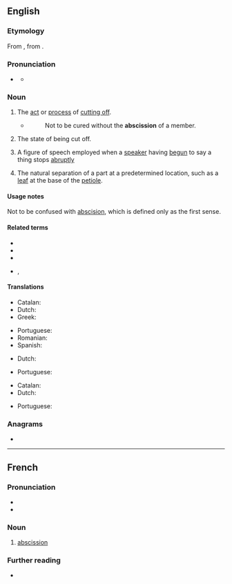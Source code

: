 ==English==
{{wikipedia}}

===Etymology===
From {{uder|en|la|abscissiō}}, from {{m|la|abscindō||I cut, I tear}}.

===Pronunciation===
* {{a|US}} {{IPA|en|/æbˈsɪ.ʃn̩/|/æbˈsɪ.ʒn̩/}}
** {{audio|en|LL-Q1860 (eng)-Vealhurl-abscission.wav|Audio (UK)}}

===Noun===
{{examples|sense=rhetoric|examples=He is a man of so much honor and [[candor]], and of such [[generosity]] -- but I need say no more.}}
{{en-noun|~}}

# The [[act]] or [[process]] of [[cut off|cutting off]].
#* {{RQ:Taylor Heniaytos}}
#*:Not to be cured without the '''abscission''' of a member.
# {{lb|en|obsolete}} The state of being cut off. {{defdate|Attested only in the mid 17<sup>th</sup> century.}}
# {{lb|en|rhetoric}} A figure of speech employed when a [[speaker]] having [[begun]] to say a thing stops [[abruptly]]
# {{lb|en|botany}} The natural separation of a part at a predetermined location, such as a [[leaf]] at the base of the [[petiole]]. {{defdate|First attested in the late 19<sup>th</sup> century.}}

====Usage notes====
Not to be confused with [[abscision]], which is defined only as the first sense.

====Related terms====
* {{l|en|abscise}}
* {{l|en|abscisic}}
* {{l|en|abscisic acid}}
* {{l|en|abscisin}}, {{l|en|abscissin}}

====Translations====
{{trans-top|act of cutting off}}
* Catalan: {{t+|ca|abscisió|f}}
* Dutch: {{t+|nl|afsnijden|n}}
* Greek: {{t+|el|εκτομή|f|sc=Grek}}
{{trans-mid}}
* Portuguese: {{t|pt|abscisão|f}}
* Romanian: {{t+|ro|absciziune|f}}
* Spanish: {{t+|es|abscisión|f}}
{{trans-bottom}}

{{trans-top|abrupt stop of speech}}
* Dutch: {{t+|nl|afbreken|n}}
{{trans-mid}}
* Portuguese: {{t|pt|abscisão|f}}
{{trans-bottom}}

{{trans-top|natural separation of a part of a plant}}
* Catalan: {{t+|ca|abscisió|f}}
* Dutch: {{t|nl|abscissie|f}}
{{trans-mid}}
* Portuguese: {{t|pt|abscisão|f}}
{{trans-bottom}}

===Anagrams===
* {{anagrams|en|a=abciinosss|abscisions}}

----

==French==

===Pronunciation===
* {{fr-IPA}}
* {{audio|fr|LL-Q150 (fra)-LoquaxFR-abscission.wav|Audio}}

===Noun===
{{fr-noun|f}}

# {{lb|fr|botany}} [[#English|abscission]]

===Further reading===
* {{R:TLFi}}